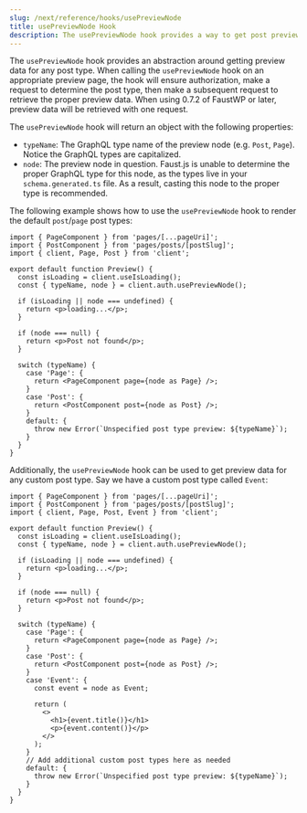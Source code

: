 ```yaml
---
slug: /next/reference/hooks/usePreviewNode
title: usePreviewNode Hook
description: The usePreviewNode hook provides a way to get post preview data from WordPress for any post type
---
```



<BaseUrlNotice />

The `usePreviewNode` hook provides an abstraction around getting preview data for any post type. When calling the `usePreviewNode` hook on an appropriate preview page, the hook will ensure authorization, make a request to determine the post type, then make a subsequent request to retrieve the proper preview data. When using 0.7.2 of FaustWP or later, preview data will be retrieved with one request.

The `usePreviewNode` hook will return an object with the following properties:

- `typeName`: The GraphQL type name of the preview node (e.g. `Post`, `Page`). Notice the GraphQL types are capitalized.
- `node`: The preview node in question. Faust.js is unable to determine the proper GraphQL type for this node, as the types live in your `schema.generated.ts` file. As a result, casting this node to the proper type is recommended.

The following example shows how to use the `usePreviewNode` hook to render the default `post`/`page` post types:

```tsx title="src/pages/preview.tsx"
import { PageComponent } from 'pages/[...pageUri]';
import { PostComponent } from 'pages/posts/[postSlug]';
import { client, Page, Post } from 'client';

export default function Preview() {
  const isLoading = client.useIsLoading();
  const { typeName, node } = client.auth.usePreviewNode();

  if (isLoading || node === undefined) {
    return <p>loading...</p>;
  }

  if (node === null) {
    return <p>Post not found</p>;
  }

  switch (typeName) {
    case 'Page': {
      return <PageComponent page={node as Page} />;
    }
    case 'Post': {
      return <PostComponent post={node as Post} />;
    }
    default: {
      throw new Error(`Unspecified post type preview: ${typeName}`);
    }
  }
}
```

Additionally, the `usePreviewNode` hook can be used to get preview data for any custom post type. Say we have a custom post type called `Event`:

```tsx title="src/pages/preview.tsx" {24-32}
import { PageComponent } from 'pages/[...pageUri]';
import { PostComponent } from 'pages/posts/[postSlug]';
import { client, Page, Post, Event } from 'client';

export default function Preview() {
  const isLoading = client.useIsLoading();
  const { typeName, node } = client.auth.usePreviewNode();

  if (isLoading || node === undefined) {
    return <p>loading...</p>;
  }

  if (node === null) {
    return <p>Post not found</p>;
  }

  switch (typeName) {
    case 'Page': {
      return <PageComponent page={node as Page} />;
    }
    case 'Post': {
      return <PostComponent post={node as Post} />;
    }
    case 'Event': {
      const event = node as Event;

      return (
        <>
          <h1>{event.title()}</h1>
          <p>{event.content()}</p>
        </>
      );
    }
    // Add additional custom post types here as needed
    default: {
      throw new Error(`Unspecified post type preview: ${typeName}`);
    }
  }
}
```
